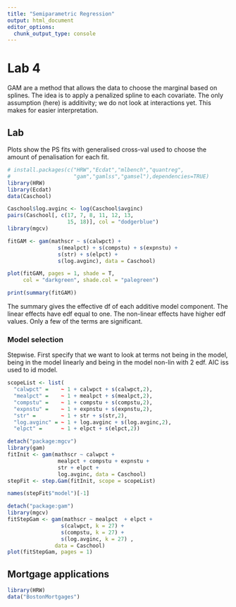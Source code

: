 ```yaml
---
title: "Semiparametric Regression"
output: html_document
editor_options: 
  chunk_output_type: console
---
```


# Lab 4

GAM are a method that allows the data to choose the marginal based on splines. The idea is to apply a penalized spline to each covariate. The only assumption (here) is additivity; we do not look at interactions yet. This makes for easier interpretation.

## Lab

Plots show the PS fits with generalised cross-val used to choose the amount of penalisation for each fit.

```r
# install.packages(c("HRW","Ecdat","mlbench","quantreg",
#                    "gam","gamlss","gamsel"),dependencies=TRUE)
library(HRW)
library(Ecdat)
data(Caschool)

Caschool$log.avginc <- log(Caschool$avginc)
pairs(Caschool[, c(17, 7, 8, 11, 12, 13, 
                   15, 18)], col = "dodgerblue")
library(mgcv)

fitGAM <- gam(mathscr ~ s(calwpct) + 
                s(mealpct) + s(compstu) + s(expnstu) + 
                s(str) + s(elpct) +
                s(log.avginc), data = Caschool)

plot(fitGAM, pages = 1, shade = T, 
     col = "darkgreen", shade.col = "palegreen")

print(summary(fitGAM))
```

The summary gives the effective df of each additive model component. The linear effects have edf equal to one. The non-linear effects have higher edf values. Only a few of the terms are significant.

### Model selection

Stepwise. First specify that we want to look at terms not being in the model, being in the model linearly and being in the model non-lin with 2 edf. AIC iss used to id model.

```r
scopeList <- list(
  "calwpct" =    ~ 1 + calwpct + s(calwpct,2),
  "mealpct" =    ~ 1 + mealpct + s(mealpct,2),
  "compstu" =    ~ 1 + compstu + s(compstu,2),
  "expnstu" =    ~ 1 + expnstu + s(expnstu,2),
  "str" =        ~ 1 + str + s(str,2),
  "log.avginc" = ~ 1 + log.avginc + s(log.avginc,2),
  "elpct" =      ~ 1 + elpct + s(elpct,2))
```

```r
detach("package:mgcv")
library(gam)
fitInit <- gam(mathscr ~ calwpct + 
                mealpct + compstu + expnstu + 
                str + elpct +
                log.avginc, data = Caschool)
stepFit <- step.Gam(fitInit, scope = scopeList)

names(stepFit$"model")[-1]

```

```r
detach("package:gam")
library(mgcv)
fitStepGam <- gam(mathscr ~ mealpct  + elpct +
                 s(calwpct, k = 27) +
                 s(compstu, k = 27) +
                 s(log.avginc, k = 27) , 
               data = Caschool)
plot(fitStepGam, pages = 1)
```

## Mortgage applications


```r
library(HRW)
data("BostonMortgages")



```

